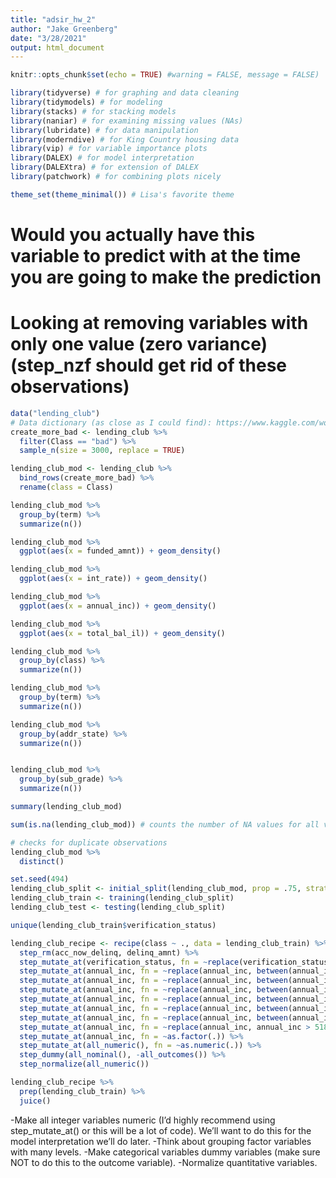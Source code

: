 ```yaml
---
title: "adsir_hw_2"
author: "Jake Greenberg"
date: "3/28/2021"
output: html_document
---
```


```r
knitr::opts_chunk$set(echo = TRUE) #warning = FALSE, message = FALSE)
```

```r
library(tidyverse) # for graphing and data cleaning
library(tidymodels) # for modeling
library(stacks) # for stacking models
library(naniar) # for examining missing values (NAs)
library(lubridate) # for data manipulation
library(moderndive) # for King Country housing data
library(vip) # for variable importance plots
library(DALEX) # for model interpretation
library(DALEXtra) # for extension of DALEX
library(patchwork) # for combining plots nicely

theme_set(theme_minimal()) # Lisa's favorite theme
```

# Would you actually have this variable to predict with at the time you are going to make the prediction
# Looking at removing variables with only one value (zero variance) (step_nzf should get rid of these observations)

```r
data("lending_club")
# Data dictionary (as close as I could find): https://www.kaggle.com/wordsforthewise/lending-club/discussion/170691
create_more_bad <- lending_club %>% 
  filter(Class == "bad") %>% 
  sample_n(size = 3000, replace = TRUE)

lending_club_mod <- lending_club %>% 
  bind_rows(create_more_bad) %>% 
  rename(class = Class)
```

```r
lending_club_mod %>% 
  group_by(term) %>% 
  summarize(n())
```

```r
lending_club_mod %>% 
  ggplot(aes(x = funded_amnt)) + geom_density()

lending_club_mod %>% 
  ggplot(aes(x = int_rate)) + geom_density()

lending_club_mod %>% 
  ggplot(aes(x = annual_inc)) + geom_density()

lending_club_mod %>% 
  ggplot(aes(x = total_bal_il)) + geom_density()

lending_club_mod %>% 
  group_by(class) %>% 
  summarize(n())

lending_club_mod %>% 
  group_by(term) %>% 
  summarize(n())

lending_club_mod %>% 
  group_by(addr_state) %>% 
  summarize(n())


lending_club_mod %>% 
  group_by(sub_grade) %>% 
  summarize(n())

summary(lending_club_mod)
```

```r
sum(is.na(lending_club_mod)) # counts the number of NA values for all variables
```

```r
# checks for duplicate observations
lending_club_mod %>% 
  distinct()
```

```r
set.seed(494)
lending_club_split <- initial_split(lending_club_mod, prop = .75, strata = class)
lending_club_train <- training(lending_club_split)
lending_club_test <- testing(lending_club_split)
```

```r
unique(lending_club_train$verification_status)
```

```r
lending_club_recipe <- recipe(class ~ ., data = lending_club_train) %>% 
  step_rm(acc_now_delinq, delinq_amnt) %>% 
  step_mutate_at(verification_status, fn = ~replace(verification_status, verification_status == "Source_Verified", "Verified")) %>% 
  step_mutate_at(annual_inc, fn = ~replace(annual_inc, between(annual_inc, 0, 9875), 1)) %>% 
  step_mutate_at(annual_inc, fn = ~replace(annual_inc, between(annual_inc, 9876, 40125), 2)) %>% 
  step_mutate_at(annual_inc, fn = ~replace(annual_inc, between(annual_inc, 40126, 85525), 3)) %>% 
  step_mutate_at(annual_inc, fn = ~replace(annual_inc, between(annual_inc, 85526, 163300), 4)) %>% 
  step_mutate_at(annual_inc, fn = ~replace(annual_inc, between(annual_inc, 163302, 207350), 5)) %>% 
  step_mutate_at(annual_inc, fn = ~replace(annual_inc, between(annual_inc, 207351, 518400), 6)) %>% 
  step_mutate_at(annual_inc, fn = ~replace(annual_inc, annual_inc > 518401, 7)) %>% 
  step_mutate_at(annual_inc, fn = ~as.factor(.)) %>%
  step_mutate_at(all_numeric(), fn = ~as.numeric(.)) %>% 
  step_dummy(all_nominal(), -all_outcomes()) %>% 
  step_normalize(all_numeric())

lending_club_recipe %>% 
  prep(lending_club_train) %>% 
  juice()
```

-Make all integer variables numeric (I’d highly recommend using step_mutate_at() or this will be a lot of code). We’ll want to do this for the model interpretation we’ll do later.
-Think about grouping factor variables with many levels.
-Make categorical variables dummy variables (make sure NOT to do this to the outcome variable).
-Normalize quantitative variables.

